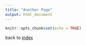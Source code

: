 ```yaml
---
title: "Another Page"
output: html_document
---
```


```r
knitr::opts_chunk$set(echo = TRUE)
```

back to [index](index.html)